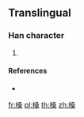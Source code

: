 ==Translingual==

===Han character===
{{Han char|rn=75|rad=木|as=10|sn=14|four=|canj=DEED}}

# {{defn|Han|sort=木10}}

====References====
* {{Han ref|kx=0546.251|hdz=21271.161|uh=69E1|ud=27105}}

[[fr:槡]]
[[pl:槡]]
[[th:槡]]
[[zh:槡]]